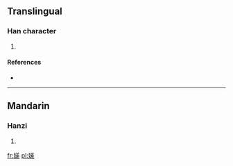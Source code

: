 ==Translingual==

===Han character===
{{Han char|rn=38|rad=女|as=10|sn=13|four=|canj=女廿手一 (VTQM)|ids=⿰[[女]][[差]]}}

# {{defn|Han|sort=女10}}

====References====
* {{Han ref|kx=0268.380|dkj=06607|dj=0536.110|hdz=21073.050|uh=5AC5|ud=23237}}

----

==Mandarin==

===Hanzi===
{{cmn-hanzi|pin=[[chā]] ([[cha1]])|wg=ch'a<sup>1</sup>}}

# {{defn|lang=cmn|sort=女10}}

[[fr:嫅]]
[[pl:嫅]]
